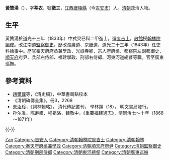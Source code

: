 '''黃贊湯'''（{{bd|1805年||1869年||Huang黃}}），字'''莘农'''，號'''徵三'''，[[江西|江西]][[廬陵縣|廬陵縣]]（今[[吉安市|吉安市]]）人。[[清朝|清朝]]政治人物。

== 生平 ==
黃贊湯於道光十三年（1833年）中式癸巳科二甲進士。選[[庶吉士|庶吉士]]，[[散館|散館]]授[[翰林院|翰林院]][[編修|編修]]。改江南道[[監察御史|監察御史]]，歷改湖廣道、京畿道，道光二十三年（1843年）任吏科給事中。歷官奉天府府丞兼學政、光祿寺卿、宗人府府丞、都察院左副都御史、[[順天府|順天府]]府尹、兵部右侍郎、福建學政、刑部右侍郎、河東河道總督等職。官至廣東巡撫。

==參考資料==
{{reflist}}
*[[趙爾巽|趙爾巽]]等，《清史稿》，中華書局點校本
*《清朝碑傳全集》，冊3，2268
*[[朱汝珍|朱汝珍]]，《詞林輯略》， 清代傳記叢刊， 學林類（18）， 明文書局發行。
*孙尔准、陈寿祺、程祖洛、魏敬中，《重纂福建通志》，清同治七～十年（1868～1871年）

{{-}}
{{start box}}
{{s-off}}
{{s-before|[[彭蘊章|彭蘊章]]}}
{{s-title|[[清朝福建學政列表|提督福建學政]]|<small>道光二十九年十二月初三丙寅（1850年1月15日）任</small>}}
{{s-after|[[吳鍾駿|吳鍾駿]]}}
{{end box}}

{{道光十三年癸巳科殿試金榜}}

{{Authority control}}

{{DEFAULTSORT:Huang黄}}
[[Category:黃姓|Zan]]
[[Category:吉安人|Category:吉安人]]
[[Category:清朝翰林院庶吉士|Category:清朝翰林院庶吉士]]
[[Category:清朝翰林|Category:清朝翰林]]
[[Category:奉天府府丞兼學政|Category:奉天府府丞兼學政]]
[[Category:清朝順天府府尹|Category:清朝順天府府尹]]
[[Category:清朝監察御史|Category:清朝監察御史]]
[[Category:清朝刑部侍郎|Category:清朝刑部侍郎]]
[[Category:清朝東河總督|Category:清朝東河總督]]
[[Category:清朝廣東巡撫|Category:清朝廣東巡撫]]